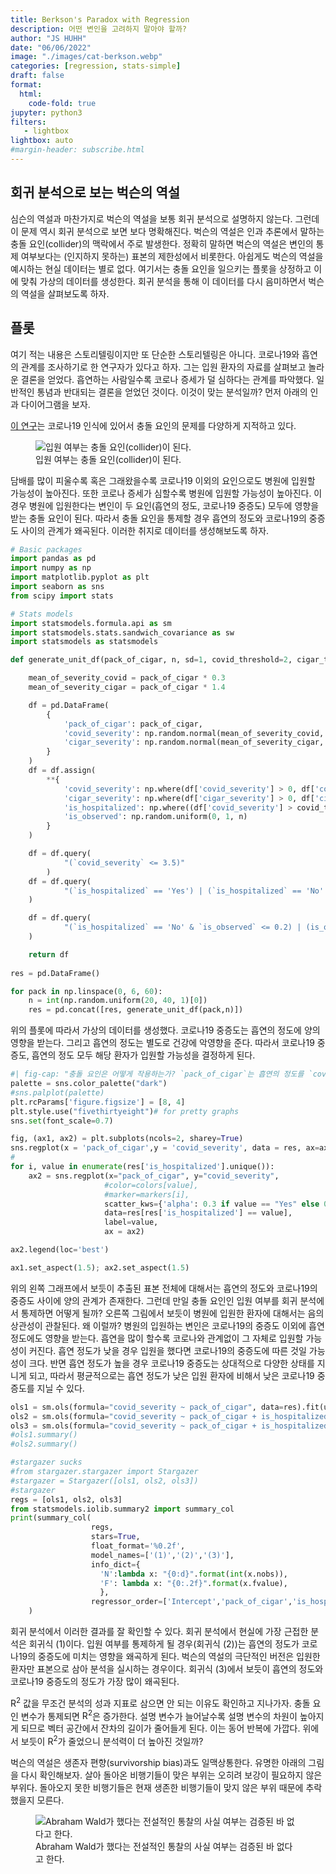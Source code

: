 ```yaml
---
title: Berkson's Paradox with Regression
description: 어떤 변인을 고려하지 말아야 할까?  
author: "JS HUHH"
date: "06/06/2022"
image: "./images/cat-berkson.webp"
categories: [regression, stats-simple]
draft: false
format:
  html:
    code-fold: true
jupyter: python3
filters:
   - lightbox
lightbox: auto
#margin-header: subscribe.html
---
```


## 회귀 분석으로 보는 벅슨의 역설

심슨의 역설과 마찬가지로 벅슨의 역설을 보통 회귀 분석으로 설명하지 않는다. 그런데 이 문제 역시 회귀 분석으로 보면 보다 명확해진다. 벅슨의 역설은 인과 추론에서 말하는 충돌 요인(collider)의 맥락에서 주로 발생한다. 정확히 말하면 벅슨의 역설은 변인의 통제 여부보다는 (인지하지 못하는) 표본의 제한성에서 비롯한다. 아쉽게도 벅슨의 역설을 예시하는 현실 데이터는 별로 없다. 여기서는 충돌 요인을 일으키는 플롯을 상정하고 이에 맞춰 가상의 데이터를 생성한다. 회귀 분석을 통해 이 데이터를 다시 음미하면서 벅슨의 역설을 살펴보도록 하자. 

## 플롯

여기 적는 내용은 스토리텔링이지만 또 단순한 스토리텔링은 아니다. 코로나19와 흡연의 관계를 조사하기로 한 연구자가 있다고 하자. 그는 입원 환자의 자료를 살펴보고 놀라운 결론을 얻었다. 흡연하는 사람일수록 코로나 증세가 덜 심하다는 관계를 파악했다. 일반적인 통념과 반대되는 결론을 얻었던 것이다. 이것이 맞는 분석일까? 먼저 아래의 인과 다이어그램을 보자. 

:::{ .column-margin }
[이 연구](https://www.nature.com/articles/s41467-020-19478-2)는 코로나19 인식에 있어서 충돌 요인의 문제를 다양하게 지적하고 있다. 
:::

::: {layout="[-1, 3, -1]"}
![입원 여부는 충돌 요인(collider)이 된다.](./images/covid-hospital.png)
:::

담배를 많이 피울수록 혹은 그래왔을수록 코로나19 이외의 요인으로도 병원에 입원할 가능성이 높아진다. 또한 코로나 증세가 심할수록 병원에 입원할 가능성이 높아진다. 이 경우 병원에 입원한다는 변인이 두 요인(흡연의 정도, 코로나19 중증도) 모두에 영향을 받는 충돌 요인이 된다. 따라서 충돌 요인을 통제할 경우 흡연의 정도와 코로나19의 중증도 사이의 관계가 왜곡된다. 이러한 취지로 데이터를 생성해보도록 하자. 

```python
# Basic packages
import pandas as pd 
import numpy as np
import matplotlib.pyplot as plt
import seaborn as sns
from scipy import stats

# Stats models 
import statsmodels.formula.api as sm
import statsmodels.stats.sandwich_covariance as sw
import statsmodels as statsmodels

def generate_unit_df(pack_of_cigar, n, sd=1, covid_threshold=2, cigar_threshold=6):

    mean_of_severity_covid = pack_of_cigar * 0.3
    mean_of_severity_cigar = pack_of_cigar * 1.4

    df = pd.DataFrame(
        {   
            'pack_of_cigar': pack_of_cigar,
            'covid_severity': np.random.normal(mean_of_severity_covid, 1, n),
            'cigar_severity': np.random.normal(mean_of_severity_cigar, 0.5, n)
        }
    )
    df = df.assign(
        **{
            'covid_severity': np.where(df['covid_severity'] > 0, df['covid_severity'], 0), 
            'cigar_severity': np.where(df['cigar_severity'] > 0, df['cigar_severity'], 0), 
            'is_hospitalized': np.where((df['covid_severity'] > covid_threshold) | (df['cigar_severity'] > cigar_threshold), "Yes", "No"),
            'is_observed': np.random.uniform(0, 1, n)
        }
    )

    df = df.query(
            "(`covid_severity` <= 3.5)"
        )
    df = df.query(
            "(`is_hospitalized` == 'Yes') | (`is_hospitalized` == 'No' & `is_observed` <= 0.2)"  
    )

    df = df.query(
            "(`is_hospitalized` == 'No' & `is_observed` <= 0.2) | (is_observed <= 0.5)"
    )

    return df 
    
res = pd.DataFrame()

for pack in np.linspace(0, 6, 60):
    n = int(np.random.uniform(20, 40, 1)[0])
    res = pd.concat([res, generate_unit_df(pack,n)])
```

위의 플롯에 따라서 가상의 데이터를 생성했다. 코로나19 중증도는 흡연의 정도에 양의 영향을 받는다. 그리고 흡연의 정도는 별도로 건강에 악영향을 준다. 따라서 코로나19 중증도, 흡연의 정도 모두 해당 환자가 입원할 가능성을 결정하게 된다. 

```python
#| fig-cap: "충돌 요인은 어떻게 작용하는가? `pack_of_cigar`는 흡연의 정도를 `covid_severity`는 코로나19 중증도를 의미한다."
palette = sns.color_palette("dark")
#sns.palplot(palette)
plt.rcParams['figure.figsize'] = [8, 4]
plt.style.use("fivethirtyeight")# for pretty graphs
sns.set(font_scale=0.7)

fig, (ax1, ax2) = plt.subplots(ncols=2, sharey=True)
sns.regplot(x = 'pack_of_cigar',y = 'covid_severity', data = res, ax=ax1, color='grey',scatter_kws={'alpha': 0.4})
#
for i, value in enumerate(res['is_hospitalized'].unique()):
    ax2 = sns.regplot(x="pack_of_cigar", y="covid_severity",
                     #color=colors[value],
                     #marker=markers[i],      
                     scatter_kws={'alpha': 0.3 if value == "Yes" else 0.15},        
                     data=res[res['is_hospitalized'] == value],
                     label=value,
                     ax = ax2)

ax2.legend(loc='best')

ax1.set_aspect(1.5); ax2.set_aspect(1.5)
```

위의 왼쪽 그래프에서 보듯이 추출된 표본 전체에 대해서는 흡연의 정도와 코로나19의 중증도 사이에 양의 관계가 존재한다. 그런데 만일 충돌 요인인 입원 여부를 회귀 분석에서 통제하면 어떻게 될까? 오른쪽 그림에서 보듯이 병원에 입원한 환자에 대해서는 음의 상관성이 관찰된다. 왜 이럴까? 병원의 입원하는 변인은 코로나19의 중증도 이외에 흡연 정도에도 영향을 받는다. 흡연을 많이 할수록 코로나와 관계없이 그 자체로 입원할 가능성이 커진다. 흡연 정도가 낮을 경우 입원을 했다면 코로나19의 중증도에 따른 것일 가능성이 크다. 반면 흡연 정도가 높을 경우 코로나19 중증도는 상대적으로 다양한 상태를 지니게 되고, 따라서 평균적으로는 흡연 정도가 낮은 입원 환자에 비해서 낮은 코로나19 중증도를 지닐 수 있다. 

```python
ols1 = sm.ols(formula="covid_severity ~ pack_of_cigar", data=res).fit(use_t=True)
ols2 = sm.ols(formula="covid_severity ~ pack_of_cigar + is_hospitalized", data=res).fit(use_t=True)
ols3 = sm.ols(formula="covid_severity ~ pack_of_cigar + is_hospitalized", data=res[res.is_hospitalized=="Yes"]).fit(use_t=True)
#ols1.summary()
#ols2.summary()

#stargazer sucks 
#from stargazer.stargazer import Stargazer
#stargazer = Stargazer([ols1, ols2, ols3])
#stargazer
regs = [ols1, ols2, ols3]
from statsmodels.iolib.summary2 import summary_col
print(summary_col(
                  regs,
                  stars=True, 
                  float_format='%0.2f',
                  model_names=['(1)','(2)','(3)'],
                  info_dict={
                    'N':lambda x: "{0:d}".format(int(x.nobs)), 
                    'F': lambda x: "{0:.2f}".format(x.fvalue),
                    }, 
                  regressor_order=['Intercept','pack_of_cigar','is_hospitalized[T.Yes]#'])
    )
```

회귀 분석에서 이러한 결과를 잘 확인할 수 있다. 회귀 분석에서 현실에 가장 근접한 분석은 회귀식 (1)이다. 입원 여부를 통제하게 될 경우(회귀식 (2))는 흡연의 정도가 코로나19의 중증도에 미치는 영향을 왜곡하게 된다. 벅슨의 역설의 극단적인 버전은 입원한 환자만 표본으로 삼아 분석을 실시하는 경우이다. 회귀식 (3)에서 보듯이 흡연의 정도와 코로나19 중증도의 정도가 가장 많이 왜곡된다.

:::{ .column-margin }
$\mathrm R^2$ 값을 무조건 분석의 성과 지표로 삼으면 안 되는 이유도 확인하고 지나가자. 충돌 요인 변수가 통제되면 $\mathrm R^2$은 증가한다. 설명 변수가 늘어날수록 설명 변수의 차원이 높아지게 되므로 벡터 공간에서 잔차의 길이가 줄어들게 된다. 이는 동어 반복에 가깝다. 위에서 보듯이 $\mathrm R^2$가 줄었으니 분석력이 더 높아진 것일까? 
:::

벅슨의 역설은 생존자 편향(survivorship bias)과도 일맥상통한다. 유명한 아래의 그림을 다시 확인해보자. 살아 돌아온 비행기들이 맞은 부위는 오히려 보강이 필요하지 않은 부위다. 돌아오지 못한 비행기들은 현재 생존한 비행기들이 맞지 않은 부위 때문에 추락했을지 모른다.

::: {layout="[[-20, 50, -20]]" layout-valign="bottom"}
![Abraham Wald가 했다는 전설적인 통찰의 사실 여부는 검증된 바 없다고 한다.](https://upload.wikimedia.org/wikipedia/commons/thumb/b/b2/Survivorship-bias.svg/600px-Survivorship-bias.svg.png)
:::
